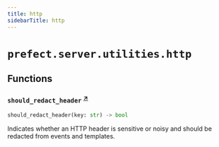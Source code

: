 ```yaml
---
title: http
sidebarTitle: http
---
```


# `prefect.server.utilities.http`

## Functions

### `should_redact_header` <sup><a href="https://github.com/PrefectHQ/prefect/blob/main/src/prefect/server/utilities/http.py#L1" target="_blank">↗</a></sup>

```python
should_redact_header(key: str) -> bool
```


Indicates whether an HTTP header is sensitive or noisy and should be redacted
from events and templates.

